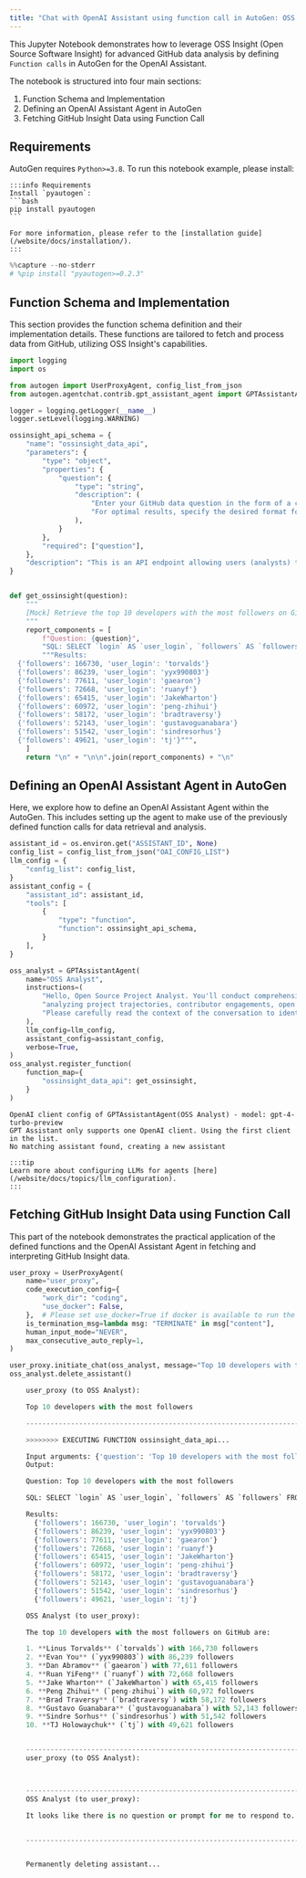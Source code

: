 ```yaml
---
title: "Chat with OpenAI Assistant using function call in AutoGen: OSS Insights for Advanced GitHub Data Analysis"
---
```


This Jupyter Notebook demonstrates how to leverage OSS Insight (Open Source Software Insight) for advanced GitHub data analysis by defining `Function calls` in AutoGen for the OpenAI Assistant.

The notebook is structured into four main sections:

1. Function Schema and Implementation
2. Defining an OpenAI Assistant Agent in AutoGen
3. Fetching GitHub Insight Data using Function Call

## Requirements

AutoGen requires `Python>=3.8`. To run this notebook example, please install:

````{=mdx}
:::info Requirements
Install `pyautogen`:
```bash
pip install pyautogen
```

For more information, please refer to the [installation guide](/website/docs/installation/).
:::
````

```python
%%capture --no-stderr
# %pip install "pyautogen>=0.2.3"
```

## Function Schema and Implementation

This section provides the function schema definition and their implementation details. These functions are tailored to fetch and process data from GitHub, utilizing OSS Insight's capabilities.

```python
import logging
import os

from autogen import UserProxyAgent, config_list_from_json
from autogen.agentchat.contrib.gpt_assistant_agent import GPTAssistantAgent

logger = logging.getLogger(__name__)
logger.setLevel(logging.WARNING)

ossinsight_api_schema = {
    "name": "ossinsight_data_api",
    "parameters": {
        "type": "object",
        "properties": {
            "question": {
                "type": "string",
                "description": (
                    "Enter your GitHub data question in the form of a clear and specific question to ensure the returned data is accurate and valuable. "
                    "For optimal results, specify the desired format for the data table in your request."
                ),
            }
        },
        "required": ["question"],
    },
    "description": "This is an API endpoint allowing users (analysts) to input question about GitHub in text format to retrieve the related and structured data.",
}


def get_ossinsight(question):
    """
    [Mock] Retrieve the top 10 developers with the most followers on GitHub.
    """
    report_components = [
        f"Question: {question}",
        "SQL: SELECT `login` AS `user_login`, `followers` AS `followers` FROM `github_users` ORDER BY `followers` DESC LIMIT 10",
        """Results:
  {'followers': 166730, 'user_login': 'torvalds'}
  {'followers': 86239, 'user_login': 'yyx990803'}
  {'followers': 77611, 'user_login': 'gaearon'}
  {'followers': 72668, 'user_login': 'ruanyf'}
  {'followers': 65415, 'user_login': 'JakeWharton'}
  {'followers': 60972, 'user_login': 'peng-zhihui'}
  {'followers': 58172, 'user_login': 'bradtraversy'}
  {'followers': 52143, 'user_login': 'gustavoguanabara'}
  {'followers': 51542, 'user_login': 'sindresorhus'}
  {'followers': 49621, 'user_login': 'tj'}""",
    ]
    return "\n" + "\n\n".join(report_components) + "\n"
```

## Defining an OpenAI Assistant Agent in AutoGen

Here, we explore how to define an OpenAI Assistant Agent within the AutoGen. This includes setting up the agent to make use of the previously defined function calls for data retrieval and analysis.

```python
assistant_id = os.environ.get("ASSISTANT_ID", None)
config_list = config_list_from_json("OAI_CONFIG_LIST")
llm_config = {
    "config_list": config_list,
}
assistant_config = {
    "assistant_id": assistant_id,
    "tools": [
        {
            "type": "function",
            "function": ossinsight_api_schema,
        }
    ],
}

oss_analyst = GPTAssistantAgent(
    name="OSS Analyst",
    instructions=(
        "Hello, Open Source Project Analyst. You'll conduct comprehensive evaluations of open source projects or organizations on the GitHub platform, "
        "analyzing project trajectories, contributor engagements, open source trends, and other vital parameters. "
        "Please carefully read the context of the conversation to identify the current analysis question or problem that needs addressing."
    ),
    llm_config=llm_config,
    assistant_config=assistant_config,
    verbose=True,
)
oss_analyst.register_function(
    function_map={
        "ossinsight_data_api": get_ossinsight,
    }
)
```

    OpenAI client config of GPTAssistantAgent(OSS Analyst) - model: gpt-4-turbo-preview
    GPT Assistant only supports one OpenAI client. Using the first client in the list.
    No matching assistant found, creating a new assistant

```{=mdx}
:::tip
Learn more about configuring LLMs for agents [here](/website/docs/topics/llm_configuration).
:::
```

## Fetching GitHub Insight Data using Function Call

This part of the notebook demonstrates the practical application of the defined functions and the OpenAI Assistant Agent in fetching and interpreting GitHub Insight data.

```python
user_proxy = UserProxyAgent(
    name="user_proxy",
    code_execution_config={
        "work_dir": "coding",
        "use_docker": False,
    },  # Please set use_docker=True if docker is available to run the generated code. Using docker is safer than running the generated code directly.
    is_termination_msg=lambda msg: "TERMINATE" in msg["content"],
    human_input_mode="NEVER",
    max_consecutive_auto_reply=1,
)

user_proxy.initiate_chat(oss_analyst, message="Top 10 developers with the most followers")
oss_analyst.delete_assistant()

    user_proxy (to OSS Analyst):

    Top 10 developers with the most followers

    --------------------------------------------------------------------------------

    >>>>>>>> EXECUTING FUNCTION ossinsight_data_api...

    Input arguments: {'question': 'Top 10 developers with the most followers'}
    Output:

    Question: Top 10 developers with the most followers

    SQL: SELECT `login` AS `user_login`, `followers` AS `followers` FROM `github_users` ORDER BY `followers` DESC LIMIT 10

    Results:
      {'followers': 166730, 'user_login': 'torvalds'}
      {'followers': 86239, 'user_login': 'yyx990803'}
      {'followers': 77611, 'user_login': 'gaearon'}
      {'followers': 72668, 'user_login': 'ruanyf'}
      {'followers': 65415, 'user_login': 'JakeWharton'}
      {'followers': 60972, 'user_login': 'peng-zhihui'}
      {'followers': 58172, 'user_login': 'bradtraversy'}
      {'followers': 52143, 'user_login': 'gustavoguanabara'}
      {'followers': 51542, 'user_login': 'sindresorhus'}
      {'followers': 49621, 'user_login': 'tj'}

    OSS Analyst (to user_proxy):

    The top 10 developers with the most followers on GitHub are:

    1. **Linus Torvalds** (`torvalds`) with 166,730 followers
    2. **Evan You** (`yyx990803`) with 86,239 followers
    3. **Dan Abramov** (`gaearon`) with 77,611 followers
    4. **Ruan YiFeng** (`ruanyf`) with 72,668 followers
    5. **Jake Wharton** (`JakeWharton`) with 65,415 followers
    6. **Peng Zhihui** (`peng-zhihui`) with 60,972 followers
    7. **Brad Traversy** (`bradtraversy`) with 58,172 followers
    8. **Gustavo Guanabara** (`gustavoguanabara`) with 52,143 followers
    9. **Sindre Sorhus** (`sindresorhus`) with 51,542 followers
    10. **TJ Holowaychuk** (`tj`) with 49,621 followers


    --------------------------------------------------------------------------------
    user_proxy (to OSS Analyst):



    --------------------------------------------------------------------------------
    OSS Analyst (to user_proxy):

    It looks like there is no question or prompt for me to respond to. Could you please provide more details or ask a question that you would like assistance with?


    --------------------------------------------------------------------------------


    Permanently deleting assistant...
```
